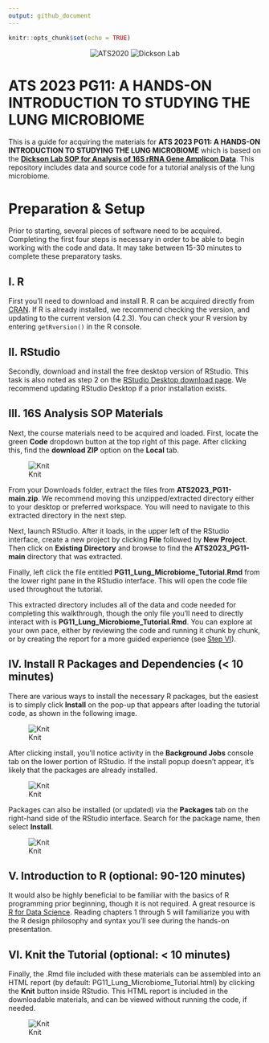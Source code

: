```yaml
---
output: github_document
---
```


```r
knitr::opts_chunk$set(echo = TRUE)
```

<center>

![ATS2020](images/ats-2023-logo.png) ![Dickson Lab](images/dickson_lab_logo.png)

</center>

# ATS 2023 PG11: A HANDS-ON INTRODUCTION TO STUDYING THE LUNG MICROBIOME
This is a guide for acquiring the materials for **ATS 2023 PG11: A HANDS-ON INTRODUCTION TO STUDYING THE LUNG MICROBIOME** which is based on the [**Dickson Lab SOP for Analysis of 16S rRNA Gene Amplicon Data**](https://github.com/cb-42/Dickson_16S_SOP). This repository includes data and source code for a tutorial analysis of the lung microbiome.  

# Preparation & Setup
Prior to starting, several pieces of software need to be acquired. Completing the first four steps is necessary in order to be able to begin working with the code and data. It may take between 15-30 minutes to complete these preparatory tasks.  

## I. R
First you'll need to download  and install R. R can be acquired directly from [CRAN](https://cran.r-project.org/). If R is already installed, we recommend checking the version, and updating to the current version (4.2.3). You can check your R version by entering `getRversion()` in the R console.  

## II. RStudio
Secondly, download and install the free desktop version of RStudio. This task is also noted as step 2 on the [RStudio Desktop download page](https://posit.co/download/rstudio-desktop/). We recommend updating RStudio Desktop if a prior installation exists.  

## III. 16S Analysis SOP Materials
Next, the course materials need to be acquired and loaded. First, locate the green **Code** dropdown button at the top right of this page. After clicking this, find the **download ZIP** option on the **Local** tab.  

![Knit](images/repo_download.png)

From your Downloads folder, extract the files from **ATS2023_PG11-main.zip**. We recommend moving this unzipped/extracted directory either to your desktop or preferred workspace. You will need to navigate to this extracted directory in the next step.  

Next, launch RStudio. After it loads, in the upper left of the RStudio interface, create a new project by clicking **File** followed by **New Project**. Then click on **Existing Directory** and browse to find the **ATS2023_PG11-main** directory that was extracted.  

Finally, left click the file entitled **PG11_Lung_Microbiome_Tutorial.Rmd** from the lower right pane in the RStudio interface. This will open the code file used throughout the tutorial.  

This extracted directory includes all of the data and code needed for completing this walkthrough, though the only file you'll need to directly interact with is **PG11_Lung_Microbiome_Tutorial.Rmd**. You can explore at your own pace, either by reviewing the code and running it chunk by chunk, or by creating the report for a more guided experience (see [Step VI](https://github.com/cb-42/ATS2023_PG11#vi-knit-the-tutorial-optional--5-minutes)).  

## IV. Install R Packages and Dependencies (< 10 minutes)

There are various ways to install the necessary R packages, but the easiest is to simply click **Install** on the pop-up that appears after loading the tutorial code, as shown in the following image.  

![Knit](images/install_packages.png)

After clicking install, you'll notice activity in the **Background Jobs** console tab on the lower portion of RStudio. If the install popup doesn't appear, it's likely that the packages are already installed. 

![Knit](images/install_packages_2.png)

Packages can also be installed (or updated) via the **Packages** tab on the right-hand side of the RStudio interface. Search for the package name, then select **Install**.  

![Knit](images/install_packages_3.png)

## V. Introduction to R (optional: 90-120 minutes)  
It would also be highly beneficial to be familiar with the basics of R programming prior beginning, though it is not required. A great resource is [R for Data Science](https://r4ds.had.co.nz/). Reading chapters 1 through 5 will familiarize you with the R design philosophy and syntax you'll see during the hands-on presentation.  

## VI. Knit the Tutorial (optional: < 10 minutes)  
Finally, the .Rmd file included with these materials can be assembled into an HTML report (by default: PG11_Lung_Microbiome_Tutorial.html) by clicking the **Knit** button inside RStudio. This HTML report is included in the downloadable materials, and can be viewed without running the code, if needed.  

![Knit](images/knit.png)
